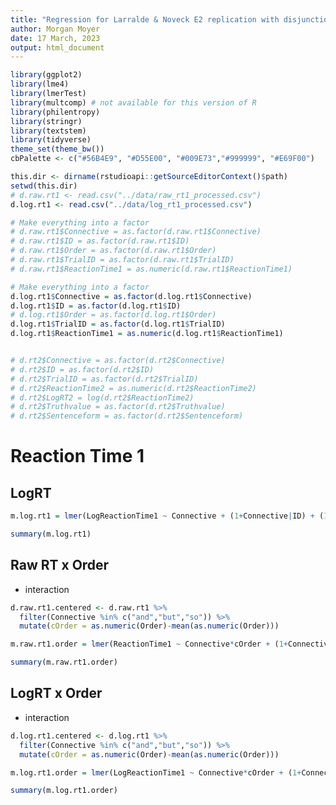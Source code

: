 ```yaml
---
title: "Regression for Larralde & Noveck E2 replication with disjunctions in training"
author: Morgan Moyer
date: 17 March, 2023
output: html_document
---
```


```r
library(ggplot2)
library(lme4)
library(lmerTest)
library(multcomp) # not available for this version of R
library(philentropy)
library(stringr)
library(textstem)
library(tidyverse)
theme_set(theme_bw())
cbPalette <- c("#56B4E9", "#D55E00", "#009E73","#999999", "#E69F00")
```

```r
this.dir <- dirname(rstudioapi::getSourceEditorContext()$path)
setwd(this.dir)
# d.raw.rt1 <- read.csv("../data/raw_rt1_processed.csv")
d.log.rt1 <- read.csv("../data/log_rt1_processed.csv")
```



```r

# Make everything into a factor
# d.raw.rt1$Connective = as.factor(d.raw.rt1$Connective)
# d.raw.rt1$ID = as.factor(d.raw.rt1$ID)
# d.raw.rt1$Order = as.factor(d.raw.rt1$Order)
# d.raw.rt1$TrialID = as.factor(d.raw.rt1$TrialID)
# d.raw.rt1$ReactionTime1 = as.numeric(d.raw.rt1$ReactionTime1)

# Make everything into a factor
d.log.rt1$Connective = as.factor(d.log.rt1$Connective)
d.log.rt1$ID = as.factor(d.log.rt1$ID)
# d.log.rt1$Order = as.factor(d.log.rt1$Order)
d.log.rt1$TrialID = as.factor(d.log.rt1$TrialID)
d.log.rt1$ReactionTime1 = as.numeric(d.log.rt1$ReactionTime1)


# d.rt2$Connective = as.factor(d.rt2$Connective)
# d.rt2$ID = as.factor(d.rt2$ID)
# d.rt2$TrialID = as.factor(d.rt2$TrialID)
# d.rt2$ReactionTime2 = as.numeric(d.rt2$ReactionTime2)
# d.rt2$LogRT2 = log(d.rt2$ReactionTime2)
# d.rt2$Truthvalue = as.factor(d.rt2$Truthvalue)
# d.rt2$Sentenceform = as.factor(d.rt2$Sentenceform)

```


# Reaction Time 1

## LogRT
```r

m.log.rt1 = lmer(LogReactionTime1 ~ Connective + (1+Connective|ID) + (1|TrialID), data=d.log.rt1)

summary(m.log.rt1)

```

## Raw RT x Order
- interaction

```r
d.raw.rt1.centered <- d.raw.rt1 %>% 
  filter(Connective %in% c("and","but","so")) %>% 
  mutate(cOrder = as.numeric(Order)-mean(as.numeric(Order)))

m.raw.rt1.order = lmer(ReactionTime1 ~ Connective*cOrder + (1+Connective|ID) + (1|TrialID), data=d.raw.rt1.centered)

summary(m.raw.rt1.order)

```

## LogRT x Order
- interaction
```r
d.log.rt1.centered <- d.log.rt1 %>% 
  filter(Connective %in% c("and","but","so")) %>% 
  mutate(cOrder = as.numeric(Order)-mean(as.numeric(Order)))

m.log.rt1.order = lmer(LogReactionTime1 ~ Connective*cOrder + (1+Connective|ID) + (1|TrialID), data=d.log.rt1.centered)

summary(m.log.rt1.order)

```
